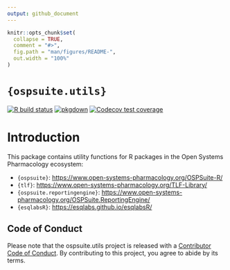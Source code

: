 ```yaml
---
output: github_document
---
```


<!-- README.md is generated from README.Rmd. Please edit that file -->

```r
knitr::opts_chunk$set(
  collapse = TRUE,
  comment = "#>",
  fig.path = "man/figures/README-",
  out.width = "100%"
)
```

# `{ospsuite.utils}`

<!-- badges: start -->

[![R build status](https://github.com/Open-Systems-Pharmacology/OSPSuite.RUtils/workflows/R-CMD-check/badge.svg)](https://github.com/Open-Systems-Pharmacology/OSPSuite.RUtils)
[![pkgdown](https://github.com/Open-Systems-Pharmacology/OSPSuite.RUtils/workflows/pkgdown/badge.svg)](https://github.com/Open-Systems-Pharmacology/OSPSuite.RUtils/actions)
[![Codecov test coverage](https://codecov.io/gh/Open-Systems-Pharmacology/OSPSuite.RUtils/branch/main/graph/badge.svg)](https://codecov.io/gh/Open-Systems-Pharmacology/OSPSuite.RUtils?branch=main)

<!-- badges: end -->

# Introduction

This package contains utility functions for R packages in the Open Systems Pharmacology ecosystem:

- `{ospsuite}`: <https://www.open-systems-pharmacology.org/OSPSuite-R/>
- `{tlf}`: <https://www.open-systems-pharmacology.org/TLF-Library/>
- `{ospsuite.reportingengine}`: <https://www.open-systems-pharmacology.org/OSPSuite.ReportingEngine/>
- `{esqlabsR}`: <https://esqlabs.github.io/esqlabsR/>

## Code of Conduct

Please note that the ospsuite.utils project is released with a [Contributor Code of Conduct](https://contributor-covenant.org/version/2/0/CODE_OF_CONDUCT.html). By contributing to this project, you agree to abide by its terms.
